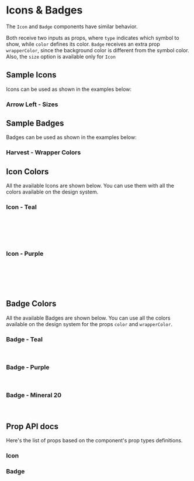 

<Meta title="Components/Icons & Badges" component={Icon} />

<div class="docs-title">
  <div>
    <h1 class="docs-title__text">Icons & Badges</h1>
  </div>
</div>

<div class="docs-content">

The `Icon` and `Badge` components have similar behavior.

Both receive two inputs as props, where `type` indicates which symbol to show, while `color` defines its color.
`Badge` receives an extra prop `wrapperColor`, since the background color is different from the symbol color.
Also, the `size` option is available only for `Icon`

## Sample Icons
Icons can be used as shown in the examples below:

### Arrow Left - Sizes

<Preview>
  <Story name="Sample Icon - Sizes">
    <Icon type='arrow-left' color="teal40" />
    <Icon type='arrow-left' color="teal40" size="petit" />
    <Icon type='arrow-left' color="teal40" size="small" />
  </Story>
</Preview>

## Sample Badges
Badges can be used as shown in the examples below:

### Harvest - Wrapper Colors

<Preview>
  <Story name="Sample Badge - Wrapper Colors">
    <Badge type='harvest' wrapperColor="teal40" color="white" />
    <Badge type='harvest' wrapperColor="purple40" color="white" />
    <Badge type='harvest' wrapperColor="white" color="black" />
  </Story>
</Preview>

## Icon Colors
All the available Icons are shown below. You can use them with all the colors available on the design system.

### Icon - Teal
<Preview>
  <Story name="Icon Teal">
    <Fragment>
      <Icon type='arrow-left' color="teal40"/>
      <Icon type='dropdown-closed' color="teal40"/>
      <Icon type='remove' color="teal40"/>
      <Icon type='eye-opened' color="teal40"/>
      <Icon type='logout' color="teal40"/>
      <Icon type='edit' color="teal40"/>
      <Icon type='arrow-fill-right' color="teal40"/>
      <br />
      <Icon type='arrow-right' color="teal40"/>
      <Icon type='dropdown-open' color="teal40"/>
      <Icon type='plus' color="teal40"/>
      <Icon type='eye-closed' color="teal40"/>
      <Icon type='track' color="teal40"/>
      <Icon type='key' color="teal40"/>
      <Icon type='arrow-fill-left' color="teal40"/>
      <br />
      <Icon type='arrow-top' color="teal40"/>
      <Icon type='collapse-closed' color="teal40"/>
      <Icon type='minus' color="teal40"/>
      <Icon type='lupe' color="teal40"/>
      <Icon type='calendar' color="teal40"/>
      <Icon type='upload' color="teal40"/>
      <Icon type='chevron-right' color="teal40"/>
      <br />
      <Icon type='arrow-down' color="teal40"/>
      <Icon type='collapse-open' color="teal40"/>
      <Icon type='check' color="teal40"/>
      <Icon type='trash' color="teal40"/>
      <Icon type='coin' color="teal40"/>
      <Icon type='reload' color="teal40"/>
      <Icon type='chevron-left' color="teal40"/>
      <br />
      <Icon type='sort' color="teal40" />
      <Icon type='menu-expand' color="teal40" />
      <Icon type='menu-collapse' color="teal40" />
      <Icon type='menu-default' color="teal40" />
      <Icon type='external' color="teal40" />
      <Icon type='wallet' color="teal40" />
      <Icon type='workspace' color="teal40" />
    </Fragment>
  </Story>
</Preview>

### Icon - Purple
<Preview>
  <Story name="Icon Mineral 70">
    <Fragment>
      <Icon type='arrow-left' color="purple60"/>
      <Icon type='dropdown-closed' color="purple60"/>
      <Icon type='remove' color="purple60"/>
      <Icon type='eye-opened' color="purple60"/>
      <Icon type='logout' color="purple60"/>
      <Icon type='edit' color="purple60"/>
      <Icon type='arrow-fill-right' color="purple60"/>
      <br />
      <Icon type='arrow-right' color="purple60"/>
      <Icon type='dropdown-open' color="purple60"/>
      <Icon type='plus' color="purple60"/>
      <Icon type='eye-closed' color="purple60"/>
      <Icon type='track' color="purple60"/>
      <Icon type='key' color="purple60"/>
      <Icon type='arrow-fill-left' color="purple60"/>
      <br />
      <Icon type='arrow-top' color="purple60"/>
      <Icon type='collapse-closed' color="purple60"/>
      <Icon type='minus' color="purple60"/>
      <Icon type='lupe' color="purple60"/>
      <Icon type='calendar' color="purple60"/>
      <Icon type='upload' color="purple60"/>
      <Icon type='chevron-right' color="purple60"/>
      <br />
      <Icon type='arrow-down' color="purple60"/>
      <Icon type='collapse-open' color="purple60"/>
      <Icon type='check' color="purple60"/>
      <Icon type='trash' color="purple60"/>
      <Icon type='coin' color="purple60"/>
      <Icon type='reload' color="purple60"/>
      <Icon type='chevron-left' color="purple60"/>
      <br />
      <Icon type='sort' color="purple60" />
      <Icon type='menu-expand' color="purple60" />
      <Icon type='menu-collapse' color="purple60" />
      <Icon type='menu-default' color="purple60" />
      <Icon type='external' color="purple60" />
      <Icon type='wallet' color="purple60" />
      <Icon type='workspace' color="purple60" />
    </Fragment>
  </Story>
</Preview>

## Badge Colors

All the available Badges are shown below. You can use all the colors available on the design system for the props `color` and `wrapperColor`.


### Badge - Teal
<Preview>
  <Story name="Badge Teal">
    <Fragment>
      <Badge type='harvest' wrapperColor="teal40" color="white"/>
      <Badge type='ponto' wrapperColor="teal40" color="white"/>
      <Badge type='meta' wrapperColor="teal40" color="white"/>
      <br />
      <Badge type='star' wrapperColor="teal40" color="white"/>
      <Badge type='floating-add' wrapperColor="teal40" color="white"/>
    </Fragment>
  </Story>
</Preview>

### Badge - Purple
<Preview>
  <Story name="Badge Mineral 70">
    <Fragment>
      <Badge type='harvest' wrapperColor="purple60" color="white"/>
      <Badge type='ponto' wrapperColor="purple60" color="white"/>
      <Badge type='meta' wrapperColor="purple60" color="white"/>
      <br />
      <Badge type='star' wrapperColor="purple60" color="white"/>
      <Badge type='floating-add' wrapperColor="purple60" color="white"/>
    </Fragment>
  </Story>
</Preview>

### Badge - Mineral 20
<Preview>
  <Story name="Badge Mineral 20">
    <Fragment>
      <Badge type='harvest' color="mineral30" wrapperColor="mineral10" />
      <Badge type='ponto' color="mineral30" wrapperColor="mineral10" />
      <Badge type='meta' color="mineral30" wrapperColor="mineral10" />
      <br />
      <Badge type='star' color="mineral30" wrapperColor="mineral10" />
      <Badge type='floating-add' color="mineral30" wrapperColor="mineral10" />
    </Fragment>
  </Story>
</Preview>

## Prop API docs

Here's the list of props based on the component's prop types definitions.
### Icon
<Props of={Icon} />

### Badge
<Props of={Badge} />

</div>
